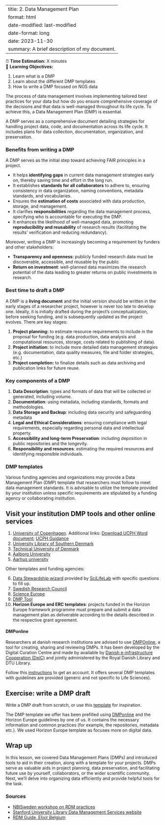 ﻿---
title: 2. Data Management Plan
format: html
date-modified: last-modified
date-format: long
date: 2023-11-30
summary: A brief description of my document.
---

:::{.callout-note title="Course Overview"}

⏰ **Time Estimation:** X minutes  
💬 **Learning Objectives:**      

1. Learn what is a DMP
2. Learn about the different DMP templates
3. How to write a DMP focused on NGS data
:::

The process of data management involves implementing tailored best practices for your data but how do you ensure comprehensive coverage of the decisions and that data is well-managed throughout its life cycle. To achieve this, a Data Management Plan (DMP) is essential. 

A DMP serves as a comprehensive document detailing strategies for handling project data, code, and documentation across its life cycle. It includes plans for data collection, documentation, organization, and preservation. 

### Benefits from writing a DMP

A DMP serves as the initial step toward achieving FAIR principles in a project.

- It helps **identifying gaps** in current data management strategies early on, thereby saving time and effort in the long run.
- It establishes **standards for all collaborators** to adhere to, ensuring consistency in data organization, naming conventions, metadata standards, and vocabularies.
- Ensures the **estimation of costs** associated with data production, storage, and management.
- It clarifies **responsibilities** regarding the data management process, specifying who is accountable for executing the DMP.
- It enhances the likelihood of well-managed data, promoting **reproducibility and reusability** of research results (facilitating the results' verification and reducing redundancy).

Moreover, writing a DMP is increasingly becoming a requirement by funders and other stakeholders:

- **Transparency and openness**: publicly funded research data must be discoverable, accessible, and reusable by the public
- **Return on investment**: well-planned data maximizes the research potential of the data leading to greater returns on public investments in research.

### Best time to draft a DMP

A DMP is a **living document** and the initial version should be written in the early stages of a researcher project, however is never too late to develop one. Ideally, it is initially drafted during the project's conceptualization, before seeking funding, and is subsequently updated as the project evolves. There are key stages:

1. **Project planning:** to estimate resource requirements to include in the proposal for funding (e.g. data production, data analysis and computational resources, storage, costs related to publishing of data).
2. **Project initiation:** to include more detailed data management strategies (e.g. documentation, data quality measures, file and folder strategies, etc.)
3. **Project completion:** to finalize details such as data archiving and publication links for future reuse.

### Key components of a DMP

1. **Data Description**: types and formats of data that will be collected or generated, including volume. 
2. **Documentation**: using metadata, including standards, formats and methodologies. 
3. **Data Storage and Backup**: including data security and safeguarding metadata
4. **Legal and Ethical Considerations**: ensuring compliance with legal requirements, especially regarding personal data and intellectual property.
5. **Accessibility and long-term Preservation**: including deposition in public repositories and the longevity.
6. **Responsibility and resources**: estimating the required resources and identifying  responsible individuals.

### DMP templates

Various funding agencies and organizations may provide a Data Management Plan (DMP) template that researchers must follow to meet data management standards. It is advisable to utilize the template provided by your institution unless specific requirements are stipulated by a funding agency or collaborating institution.

:::{.callout-definition}
# Visit your institution DMP tools and other online services  

1. [University of Copenhagen](https://kunet.ku.dk/work-areas/research/data/data-management-plans/Pages/default.aspx). Additional links: [Download UCPH Word document](https://kunet.ku.dk/work-areas/research/data/data-management-plans/Documents/UCPH%20Data%20Management%20Plan%20Template%20v2.1.docx); [UCPH Guidance](https://kunet.ku.dk/work-areas/research/data/data-management-plans/Documents/Guidelines%20for%20UCPH's%20data%20management%20plan%20template%20v2.1.pdf)
2. [University Library of Southern Denmark](https://sdunet.dk/en/research/research-data-management-support/data-management-plan)
3. [Technical University of Denmark](https://www.bibliotek.dtu.dk/en/publishing/research-data)
4. [Aalborg University](https://www.researcher.aau.dk/guides/research-data/data-management/data-management-plan)
5. [Aarhus university](https://medarbejdere.au.dk/en/research-data-management)


Other templates and funding agencies: 

6. [Data Stewardship wizard](http://dsw.scilifelab.se/) provided by [SciLifeLab](https://www.scilifelab.se) with specific questions to fill up. 
7. [Swedish Research Council](https://www.vr.se/english/applying-for-funding/requirements-terms-and-conditions/producing-a-data-management-plan/data-management-plan-template.html)
8. [Science Europe](https://www.scienceeurope.org/media/jezkhnoo/se_rdm_practical_guide_final.pdf)
9. [DMP Tool](https://dmptool.org/)
9. **Horizon Europe and ERC templates**: projects funded in the Horizon Europe framework programme must prepare and submit a data management plan as deliverable according to the details described in the respective grant agreement.
:::

#### DMPonline

Researchers at danish research institutions are advised to use [DMPOnline]( https://dmp.deic.dk), a tool for creating, sharing and reviewing DMPs. It has been developed by the Digital Curation Centre and made by available by [Danish e-infrastructure Cooperation (DeiC)](https://www.deic.dk/) and jointly administered by the Royal Danish Library and DTU Library.

Follow this [instructions](https://www.deic.dk/en/data-management-plans-with-deic-dmp) to get an account. It offers several DMP templates with guidelines are provided (generic and not specific to Life Sciences). 

:::{.callout-exercise}
# Exercise: write a DMP draft 

Write a DMP draft from scratch, or use this [template](./assets/Non-sensitive_NGS_research_project_template.docx) for inspiration. 

The DMP template we offer has been prefilled using [DMPonline](https://dmponline.deic.dk/) and the Horizon Europe guidelines by one of us. It contains the necessary information and common practices (for example, the repositories, metadata etc.). We used Horizon Europe template as focuses more on digital data. 
:::

## Wrap up

In this lesson, we covered Data Management Plans (DMPs) and introduced tools to aid in their creation, along with a template for your projects. DMPs serve as valuable aids in project planning, data preservation, and facilitating future use by yourself, collaborators, or the wider scientific community. Next, we'll delve into organizing data efficiently and provide helpful tools for the task.

### Sources

- [NBISweden workshop on RDM practices](https://uppsala.instructure.com/courses/48087/pages/introduction-to-data-management-practices)
- [Stanford University Library Data Management Services website](https://guides.library.stanford.edu/dmps) 
- [RDM Guide, Elixir Belgium](https://rdm.elixir-belgium.org/about_DMP)
